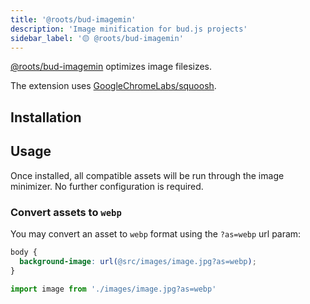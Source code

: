 ```yaml
---
title: '@roots/bud-imagemin'
description: 'Image minification for bud.js projects'
sidebar_label: '🟡 @roots/bud-imagemin'
---
```




[@roots/bud-imagemin](/extensions/bud-imagemin) optimizes image filesizes.

The extension uses [GoogleChromeLabs/squoosh](https://github.com/GoogleChromeLabs/squoosh).

## Installation

<Install packages="@roots/bud-imagemin" />

## Usage

Once installed, all compatible assets will be run through the image minimizer. No further configuration is required.

### Convert assets to `webp`

You may convert an asset to `webp` format using the `?as=webp` url param:

```css title="app.css"
body {
  background-image: url(@src/images/image.jpg?as=webp);
}
```

```typescript title="app.js"
import image from './images/image.jpg?as=webp'
```
